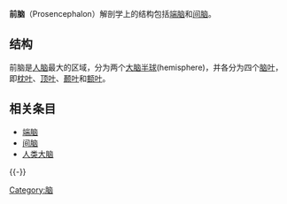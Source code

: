 {{unreferenced|time=2013-05-20T20:29:40+00:00}}
'''前脑'''（Prosencephalon）解剖学上的结构包括[[端脑|端脑]]和[[间脑|间脑]]。

==结构==
前脑是[[人脑|人脑]]最大的区域，分为两个[[大脑半球|大脑半球]](hemisphere)，并各分为四个[[脑叶|脑叶]]，即[[枕叶|枕叶]]、[[顶叶|顶叶]]、[[颞叶|颞叶]]和[[额叶|额叶]]。

==相关条目==
* [[端脑|端脑]]
* [[间脑|间脑]]
* [[人脑|人类大脑]]

{{-}}
{{人體系統與器官|state=collapsed}}
{{神经系统}}

[[Category:脑|Category:脑]]